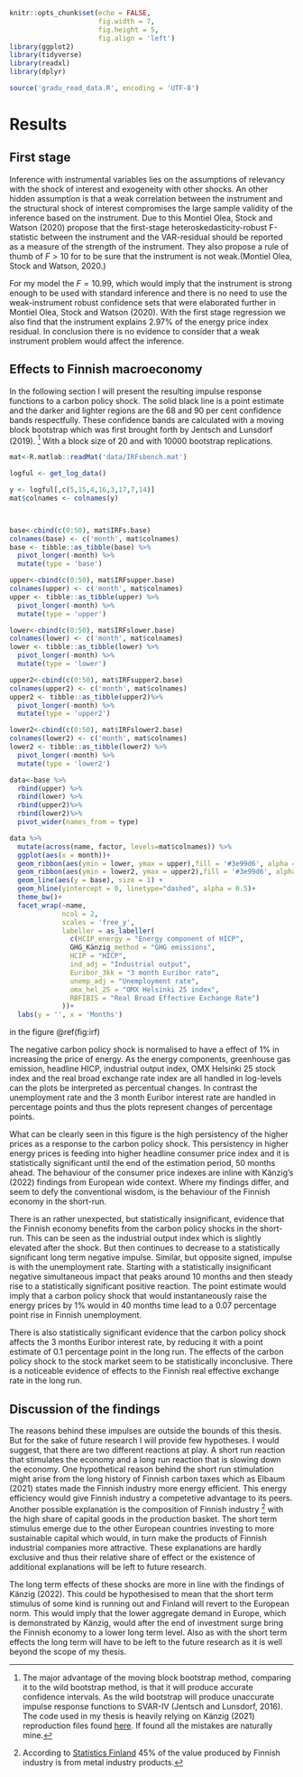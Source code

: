 ```r
knitr::opts_chunk$set(echo = FALSE, 
                      fig.width = 7,
                      fig.height = 5,
                      fig.align = 'left')
library(ggplot2)
library(tidyverse)
library(readxl)
library(dplyr)

source('gradu_read_data.R', encoding = 'UTF-8')
```

# Results {#results}

## First stage {#firststage}

Inference with instrumental variables lies on the assumptions of relevancy with the shock of interest and exogeneity with other shocks. An other hidden assumption is that a weak correlation between the instrument and the structural shock of interest compromises the large sample validity of the inference based on the instrument. Due to this Montiel Olea, Stock and Watson (2020) propose that the first-stage heteroskedasticity-robust F-statistic between the instrument and the VAR-residual should be reported as a measure of the strength of the instrument. They also propose a rule of thumb of $F > 10$ for to be sure that the instrument is not weak.(Montiel Olea, Stock and Watson, 2020.)

For my model the $F = 10.99$, which would imply that the instrument is strong enough to be used with standard inference and there is no need to use the weak-instrument robust confidence sets that were elaborated further in Montiel Olea, Stock and Watson (2020). With the first stage regression we also find that the instrument explains $2.97\%$ of the energy price index residual. In conclusion there is no evidence to consider that a weak instrument problem would affect the inference.

## Effects to Finnish macroeconomy 

In the following section I will present the resulting impulse response functions to a carbon policy shock. The solid black line is a point estimate and the darker and lighter regions are the 68 and 90 per cent confidence bands respectfully. These confidence bands are calculated with a moving block bootstrap which was first brought forth by Jentsch and Lunsdorf (2019). ^[The major advantage of the moving block bootstrap method, comparing it to the wild bootstrap method, is that it will produce accurate confidence intervals. As the wild bootstrap will produce unaccurate impulse response functions to SVAR-IV (Jentsch and Lunsdorf, 2016). The code used in my thesis is heavily relying on Känzig (2021) reproduction files found [here](https://github.com/dkaenzig/replicationOilSupplyNews). If found all the mistakes are naturally mine.] With a block size of 20 and with $10 000$ bootstrap replications.  

```r

mat<-R.matlab::readMat('data/IRFsbench.mat')

logful <- get_log_data()

y <- logful[,c(5,15,4,16,3,17,7,14)]
mat$colnames <- colnames(y)



base<-cbind(c(0:50), mat$IRFs.base)
colnames(base) <- c('month', mat$colnames)
base <- tibble::as_tibble(base) %>%
  pivot_longer(-month) %>%
  mutate(type = 'base')

upper<-cbind(c(0:50), mat$IRFsupper.base)
colnames(upper) <- c('month', mat$colnames)
upper <- tibble::as_tibble(upper) %>%
  pivot_longer(-month) %>%
  mutate(type = 'upper')

lower<-cbind(c(0:50), mat$IRFslower.base)
colnames(lower) <- c('month', mat$colnames)
lower <- tibble::as_tibble(lower) %>%
  pivot_longer(-month) %>%
  mutate(type = 'lower')

upper2<-cbind(c(0:50), mat$IRFsupper2.base)
colnames(upper2) <- c('month', mat$colnames)
upper2 <- tibble::as_tibble(upper2)%>%
  pivot_longer(-month) %>%
  mutate(type = 'upper2')

lower2<-cbind(c(0:50), mat$IRFslower2.base)
colnames(lower2) <- c('month', mat$colnames)
lower2 <- tibble::as_tibble(lower2) %>%
  pivot_longer(-month) %>%
  mutate(type = 'lower2')

data<-base %>% 
  rbind(upper) %>% 
  rbind(lower) %>%
  rbind(upper2)%>%
  rbind(lower2)%>%
  pivot_wider(names_from = type)

data %>%
  mutate(across(name, factor, levels=mat$colnames)) %>%
  ggplot(aes(x = month))+
  geom_ribbon(aes(ymin = lower, ymax = upper),fill = '#3e99d6', alpha = 0.4)+
  geom_ribbon(aes(ymin = lower2, ymax = upper2),fill = '#3e99d6', alpha = 0.75)+
  geom_line(aes(y = base), size = 1) +
  geom_hline(yintercept = 0, linetype="dashed", alpha = 0.5)+
  theme_bw()+
  facet_wrap(~name, 
             ncol = 2, 
             scales = 'free_y',
             labeller = as_labeller(
               c(HCIP_energy = "Energy component of HICP",
               GHG_Känzig_method = "GHG emissions", 
               HCIP = "HICP",
               ind_adj = "Industrial output",
               Euribor_3kk = "3 month Euribor rate",
               unemp_adj = "Unemployment rate",
               omx_hel_25 = "OMX Helsinki 25 index",
               RBFIBIS = "Real Broad Effective Exchange Rate")
             ))+
  labs(y = '', x = 'Months')

```

in the figure \@ref(fig:irf)

The negative carbon policy shock is normalised to have a effect of $1\%$ in increasing the price of energy. As the energy components, greenhouse gas emission, headline HICP, industrial output index,  OMX Helsinki 25 stock index and the real broad exchange rate index are all handled in log-levels can the plots be interpreted as percentual changes. In contrast the unemployment rate and the 3 month Euribor interest rate are handled in percentage points and thus the plots represent changes of percentage points.

What can be clearly seen in this figure is the high persistency of the higher prices as a response to the carbon policy shock. This persistency in higher energy prices is feeding into higher headline consumer price index and it is statistically significant until the end of the estimation period, $50$ months ahead. The behaviour of the consumer price indexes are inline with Känzig's (2022) findings from European wide context. Where my findings differ, and seem to defy the conventional wisdom, is the behaviour of the Finnish economy in the short-run. 

There is an rather unexpected, but statistically insignificant, evidence that the Finnish economy benefits from the carbon policy shocks in the short-run. This can be seen as the industrial output index which is slightly elevated after the shock. But then continues to decrease to a statistically significant long term negative impulse. Similar, but opposite signed, impulse is with the unemployment rate. Starting with a statistically insignificant negative simultaneous impact that peaks around 10 months and then steady rise to a statistically significant positive reaction. The point estimate would imply that a carbon policy shock that would instantaneously raise the energy prices by 1% would in $40$ months time lead to a $0.07$ percentage point rise in Finnish unemployment. 

There is also statistically significant evidence that the carbon policy shock affects the 3 months Euribor interest rate, by reducing it with a point estimate of 0.1 percentage point in the long run. The effects of the carbon policy shock to the stock market seem to be statistically inconclusive. There is a noticeable evidence of effects to the Finnish real effective exchange rate in the long run.    

## Discussion of the findings

The reasons behind these impulses are outside the bounds of this thesis. But for the sake of future research I will provide few hypotheses. I would suggest, that there are two different reactions at play. A short run reaction that stimulates the economy and a long run reaction that is slowing down the economy. One hypothetical reason behind the short run stimulation might arise from the long history of Finnish carbon taxes which as Elbaum (2021) states made the Finnish industry more energy efficient. This energy efficiency would give Finnish industry a competetive advantage to its peers. Another possible explanation is the composition of Finnish industry ^[According to [Statistics Finland](https://www.stat.fi/til/tti/2020/tti_2020_2021-07-01_tie_001_en.html) 45% of the value produced by Finnish industry is from metal industry products.]  with the high share of capital goods in the production basket. The short term stimulus emerge due to the other European countries investing to more sustainable capital which would, in turn make the products of Finnish industrial companies more attractive. These explanations are hardly exclusive and thus their relative share of effect or the existence of additional explanations will be left to future research.

The long term effects of these shocks are more in line with the findings of Känzig (2022). This could be hypothesised to mean that the short term stimulus of some kind is running out and Finland will revert to the European norm. This would imply that the lower aggregate demand in Europe, which is demonstrated by Känzig, would after the end of investment surge bring the Finnish economy to a lower long term level. Also as with the short term effects the long term will have to be left to the future research as it is well beyond the scope of my thesis. 
